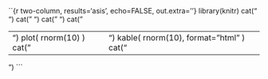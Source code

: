 ``{r two-column, results='asis', echo=FALSE, out.extra=''}
library(knitr)
cat("<table class='container'><tr>")
cat("<td>")
plot( rnorm(10) )
cat("</td>")
cat("<td>")
kable( rnorm(10), format="html" )
cat("</td>")
cat("</tr></table>")
```